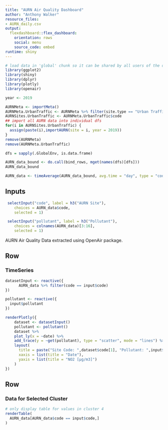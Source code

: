 ```yaml
---
title: "AURN Air Quality Dashboard"
author: "Anthony Walker"
resource_files:
- AURN_daily.csv
output:
  flexdashboard::flex_dashboard:
    orientation: rows
    social: menu
    source_code: embed
runtime: shiny
---
```


```r
# load data in 'global' chunk so it can be shared by all users of the dashboard
library(ggplot2)
library(shiny)
library(dplyr)
library(plotly)
library(openair)

year <- 2019

AURNMeta <- importMeta()
AURNMeta.UrbanTraffic <- AURNMeta %>% filter(site.type == "Urban Traffic")
AURNSites.UrbanTraffic <- AURNMeta.UrbanTraffic$code
## import all AURN data into individual dfs
for(i in AURNSites.UrbanTraffic) {
  assign(paste(i),importAURN(site = i, year = 2019))
}
remove(AURNMeta)
remove(AURNMeta.UrbanTraffic)

dfs = sapply(.GlobalEnv, is.data.frame) 

AURN_data_bound <- do.call(bind_rows, mget(names(dfs)[dfs]))
AURN_data_bound

AURN_data <- timeAverage(AURN_data_bound, avg.time = "day", type = "code")
```

Inputs {.sidebar}
-----------------------------------------------------------------------

```r
 selectInput("code", label = h3("AURN Site"), 
    choices = AURN_data$code, 
    selected = 1)

 selectInput("pollutant", label = h3("Pollutant"), 
    choices = colnames(AURN_data)[3:16], 
    selected = 1)
```

AURN Air Quality Data extracted using OpenAir package. 


Row
-----------------------------------------------------------------------

### TimeSeries
    
```r

datasetInput <- reactive({
      AURN_data %>% filter(code == input$code)
})

pollutant <- reactive({
  input$pollutant
})

renderPlotly({
    dataset <- datasetInput()
    pollutant <- pollutant()
    dataset %>%
    plot_ly(x = ~date) %>% 
    add_trace(y = ~get(pollutant), type = "scatter", mode = "lines") %>% 
    layout(
      title = paste("Site Code: ",dataset$code[1], "Pollutant: ",input$pollutant),
      xaxis = list(title = "Date"),
      yaxis = list(title = "NO2 [µg/m3]")
    )
})
```


Row 
-----------------------------------------------------------------------

### Data for Selected Cluster

```r
# only display table for values in cluster 4
renderTable(
  AURN_data[AURN_data$code == input$code,]
)
```